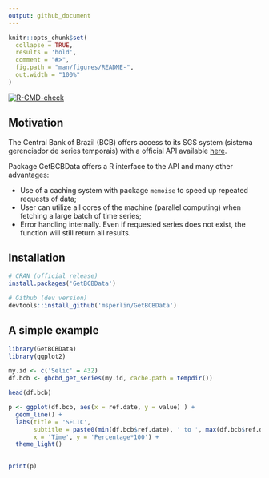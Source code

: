 ```yaml
---
output: github_document
---
```


<!-- README.md is generated from README.Rmd. Please edit that file -->

```r
knitr::opts_chunk$set(
  collapse = TRUE, 
  results = 'hold',
  comment = "#>",
  fig.path = "man/figures/README-",
  out.width = "100%"
)
```

<!-- badges: start -->
[![R-CMD-check](https://github.com/msperlin/GetBCBData/actions/workflows/R-CMD-check.yaml/badge.svg)](https://github.com/msperlin/GetBCBData/actions/workflows/R-CMD-check.yaml)
<!-- badges: end -->
  
## Motivation

The Central Bank of Brazil (BCB) offers access to its SGS system (sistema gerenciador de series temporais) with a official API available [here](http://www.bcb.gov.br/?sgs).

Package GetBCBData offers a R interface to the API and many other advantages:

- Use of a caching system with package `memoise` to speed up repeated requests of data;
- User can utilize all cores of the machine (parallel computing) when fetching a large batch of time series;
- Error handling internally. Even if requested series does not exist, the function will still return all results.


## Installation

```r
# CRAN (official release)  
install.packages('GetBCBData')

# Github (dev version)
devtools::install_github('msperlin/GetBCBData')
```

## A simple example

```r
library(GetBCBData)
library(ggplot2)

my.id <- c('Selic' = 432)
df.bcb <- gbcbd_get_series(my.id, cache.path = tempdir())

head(df.bcb)

p <- ggplot(df.bcb, aes(x = ref.date, y = value) ) +
  geom_line() + 
  labs(title = 'SELIC', 
       subtitle = paste0(min(df.bcb$ref.date), ' to ', max(df.bcb$ref.date)),
       x = 'Time', y = 'Percentage*100') + 
  theme_light()
  

print(p)
```


